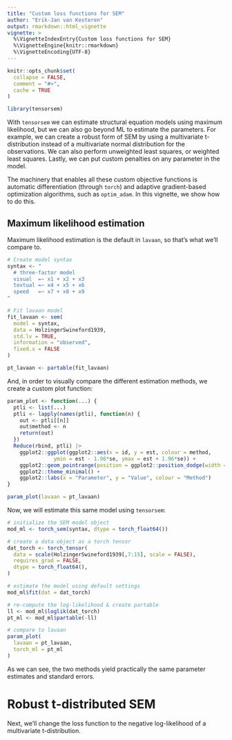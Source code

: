 ```yaml
---
title: "Custom loss functions for SEM"
author: "Erik-Jan van Kesteren"
output: rmarkdown::html_vignette
vignette: >
  %\VignetteIndexEntry{Custom loss functions for SEM}
  %\VignetteEngine{knitr::rmarkdown}
  %\VignetteEncoding{UTF-8}
---
```


```r
knitr::opts_chunk$set(
  collapse = FALSE,
  comment = "#>",
  cache = TRUE
)
```

```r
library(tensorsem)
```

With `tensorsem` we can estimate structural equation models using maximum likelihood, but we can also go beyond ML to estimate the parameters. For example, we can create a robust form of SEM by using a multivariate t-distribution instead of a multivariate normal distribution for the observations. We can also perform unweighted least squares, or weighted least squares. Lastly, we can put custom penalties on any parameter in the model. 

The machinery that enables all these custom objective functions is automatic differentiation (through `torch`) and adaptive gradient-based optimization algorithms, such as `optim_adam`. In this vignette, we show how to do this.

## Maximum likelihood estimation

Maximum likelihood estimation is the default in `lavaan`, so that's what we'll compare to.
```r
# Create model syntax
syntax <- "
  # three-factor model
  visual  =~ x1 + x2 + x3
  textual =~ x4 + x5 + x6
  speed   =~ x7 + x8 + x9
"

# Fit lavaan model
fit_lavaan <- sem(
  model = syntax,
  data = HolzingerSwineford1939,
  std.lv = TRUE,
  information = "observed",
  fixed.x = FALSE
)

pt_lavaan <- partable(fit_lavaan)
```


And, in order to visually compare the different estimation methods, we create a custom plot function:
```r
param_plot <- function(...) {
  ptli <- list(...)
  ptli <- lapply(names(ptli), function(n) {
    out <- ptli[[n]]
    out$method <- n
    return(out)
  })
  Reduce(rbind, ptli) |> 
    ggplot2::ggplot(ggplot2::aes(x = id, y = est, colour = method,
               ymin = est - 1.96*se, ymax = est + 1.96*se)) + 
    ggplot2::geom_pointrange(position = ggplot2::position_dodge(width = .8)) +
    ggplot2::theme_minimal() +
    ggplot2::labs(x = "Parameter", y = "Value", colour = "Method")
}

param_plot(lavaan = pt_lavaan)
```

Now, we will estimate this same model using `tensorsem`:

```r
# initialize the SEM model object
mod_ml <- torch_sem(syntax, dtype = torch_float64())

# create a data object as a torch tensor
dat_torch <- torch_tensor(
  data = scale(HolzingerSwineford1939[,7:15], scale = FALSE),
  requires_grad = FALSE,
  dtype = torch_float64(),
)

# estimate the model using default settings
mod_ml$fit(dat = dat_torch)

# re-compute the log-likelihood & create partable
ll <- mod_ml$loglik(dat_torch)
pt_ml <- mod_ml$partable(-ll)

# compare to lavaan
param_plot(
  lavaan = pt_lavaan,
  torch_ml = pt_ml
)

```

As we can see, the two methods yield practically the same parameter estimates and standard errors.

# Robust t-distributed SEM

Next, we'll change the loss function to the negative log-likelihood of a multivariate t-distribution.

```r

```
